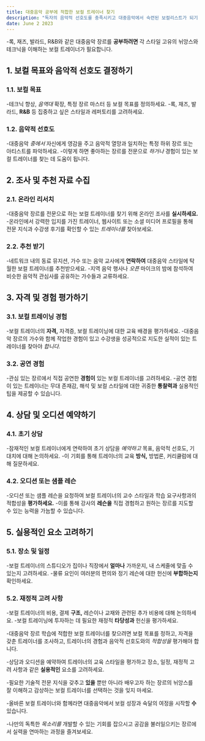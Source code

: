 ```yaml
---
title: 대중음악 공부에 적합한 보컬 트레이너 찾기
description: "독자의 음악적 선호도를 충족시키고 대중음악에서 숙련된 보컬리스트가 되기 위한 여정을 안내할 수 있는 적합한 보컬 트레이너를 찾는 데 도움이 되는 단계별 접근법을 제공합니다."
date: June 2 2023
---
```


-록, 재즈, 발라드, R&B와 같은 대중음악 장르를 **공부하려면** 각 스타일 고유의 뉘앙스와 테크닉을 이해하는 보컬 트레이너가 필요합니다. 



## 1. 보컬 목표와 음악적 선호도 결정하기
### 1.1. 보컬 목표

-테크닉 향상, _음역대_ 확장, 특정 장르 마스터 등 보컬 목표를 정의하세요.
-록, 재즈, 발라드, **R&B** 등 집중하고 싶은 스타일과 레퍼토리를 고려하세요.
### 1.2. 음악적 선호도

-대중음악 _중에서_ 자신에게 영감을 주고 음악적 열망과 일치하는 특정 하위 장르 또는 아티스트를 파악하세요.
-이렇게 하면 좋아하는 장르를 전문으로 _하거나_ 경험이 있는 보컬 트레이너를 찾는 데 도움이 됩니다.
## 2. 조사 및 추천 자료 수집
### 2.1. 온라인 리서치

-대중음악 장르를 전문으로 하는 보컬 트레이너를 찾기 위해 온라인 조사를 **실시하세요.**
-온라인에서 강력한 입지를 가진 트레이너, 웹사이트 또는 소셜 미디어 프로필을 통해 전문 지식과 수강생 후기를 확인할 수 있는 _트레이너를_ 찾아보세요.
### 2.2. 추천 받기

-네트워크 내의 동료 뮤지션, 가수 또는 음악 교사에게 **연락하여** 대중음악 스타일에 탁월한 보컬 트레이너를 추천받으세요.
-지역 음악 행사나 _오픈_ 마이크의 밤에 참석하여 비슷한 음악적 관심사를 공유하는 가수들과 교류하세요.
## 3. 자격 및 경험 평가하기
### 3.1. 보컬 트레이닝 경험

-보컬 트레이너의 **자격,** 자격증, 보컬 트레이닝에 대한 교육 배경을 평가하세요.
-대중음악 장르의 가수와 함께 작업한 경험이 있고 수강생을 성공적으로 지도한 실적이 있는 트레이너를 찾아야 _합니다._
### 3.2. 공연 경험

-관심 있는 장르에서 직접 공연한 **경험이** 있는 보컬 트레이너를 고려하세요.
-공연 경험이 있는 트레이너는 무대 존재감, 해석 및 보컬 스타일에 대한 귀중한 **통찰력과** 실용적인 팁을 제공할 수 있습니다.
## 4. 상담 및 오디션 예약하기
### 4.1. 초기 상담

-잠재적인 보컬 트레이너에게 연락하여 초기 상담을 _예약하고_ 목표, 음악적 선호도, 기대치에 대해 논의하세요.
-이 기회를 통해 트레이너의 교육 **방식,** 방법론, 커리큘럼에 대해 질문하세요.
### 4.2. 오디션 또는 샘플 레슨

-오디션 또는 샘플 레슨을 요청하여 보컬 트레이너의 교수 스타일과 학습 요구사항과의 적합성을 **평가하세요.**
-이를 통해 강사의 **레슨을** 직접 경험하고 원하는 장르를 지도할 수 있는 능력을 가늠할 수 있습니다.
## 5. 실용적인 요소 고려하기
### 5.1. 장소 및 일정

-보컬 트레이너의 스튜디오가 집이나 직장에서 **얼마나** 가까운지, 내 스케줄에 맞출 수 있는지 고려하세요.
-물류 요인이 여러분의 편의와 정기 레슨에 대한 헌신에 **부합하는지** 확인하세요.
### 5.2. 재정적 고려 사항

-보컬 트레이너의 비용, 결제 **구조,** 레슨이나 교재와 관련된 추가 비용에 대해 논의하세요.
-보컬 트레이닝에 투자하는 데 필요한 재정적 **타당성과** 헌신을 평가하세요.


-대중음악 장르 학습에 적합한 보컬 트레이너를 찾으려면 보컬 목표를 정하고, 자격을 갖춘 트레이너를 조사하고, 트레이너의 경험과 음악적 선호도와의 _적합성을_ 평가해야 합니다. 

-상담과 오디션을 예약하여 트레이너의 교육 스타일을 평가하고 장소, 일정, 재정적 고려 사항과 같은 **실용적인** 요소를 고려하세요. 

-필요한 기술적 전문 지식을 갖추고 **있을** 뿐만 아니라 배우고자 하는 장르의 뉘앙스를 잘 이해하고 감상하는 보컬 트레이너를 선택하는 것을 잊지 마세요. 

-올바른 보컬 트레이너와 함께라면 대중음악에서 보컬 성장과 숙달의 여정을 시작할 **수** 있습니다. 

-나만의 독특한 _목소리를_ 개발할 수 있는 기회를 잡으시고 공감을 불러일으키는 장르에서 실력을 연마하는 과정을 즐겨보세요.